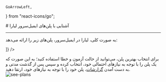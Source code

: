    GoArrowLeft,
} from "react-icons/go";


<Layout>
<Head>
<title>مستندات پلن‌های ایمیل سرور - لیارا</title>
<meta property="og:title" content="مستندات خدمات رایانش ابری لیارا" />
<meta property="og:description" content="مستندات آشنایی با پلن‌های ایمیل‌سرور لیارا"  />
<meta property="og:image" content="https://files.liara.ir/liara/logos/liara-poster.jpg" />
</Head>
# آشنایی با پلن‌های ایمیل‌سرور لیارا
<hr className="mb-2" />

به صورت کلی، لیارا در ایمیل‌سرور، پلن‌های زیر را ارائه می‌دهد:

<Table  headers={ ["نام پلن", "M1", "M2", "M3", "M4", "M5", "M6", "M7", "M8"]}
 data={ [
  ["تعداد ارسال روزانه", "۱۰", "۵۰۰", "۱,۰۰۰", "۲,۰۰۰", "۴,۰۰۰", "۸,۰۰۰", "۱۶,۰۰۰", "۳۲,۰۰۰"],
  ["تعداد ارسال ماهانه", "۱۰۰", "۵,۰۰۰", "۱۰,۰۰۰", "۲۰,۰۰۰", "۴۰,۰۰۰", "۸۰,۰۰۰", "۱۶۰,۰۰۰", "۳۲۰,۰۰۰"],
  ["تعداد دریافت ایمیل", "بی‌نهایت", "بی‌نهایت", "بی‌نهایت", "بی‌نهایت", "بی‌نهایت", "بی‌نهایت", "بی‌نهایت", "بی‌نهایت"],
  ["تعداد نشانی قابل ایجاد", "۱", "۲", "۴", "۸", "۱۶", "۳۲", "۶۴", "۱۲۸"],
  ["تعداد فوروارد به ازای هر نشانی", "۱", "۲", "۴", "۸", "۱۶", "۳۲", "۶۴", "۱۲۸" ],
  ["نگه‌داری آخرین ایمیل‌ها", "۵۰", "۲,۵۰۰", "۵,۰۰۰", "۱۰,۰۰۰", "۲۰,۰۰۰", "۴۰,۰۰۰", "۸۰,۰۰۰", "۱۶۰,۰۰۰"],

]} />

<Section id="best-plan" title="انتخاب پلن مناسب" />
برای انتخاب بهترین پلن، می‌توانید از حالت آزمون و خطا استفاده کنید؛ به این صورت که یک پلن را با توجه به نیازهای احتمالی خود، انتخاب کرده و 
سپس پس از گذشت مدتی و به دست آمدن <a href="/email-server/details/observations" className="text-[#2196f3] ">گزارشات</a>، پلن خود را با توجه به نیازهای خود، ارتقا دهید.

<div className="h-4" />
<img src="https://files.liara.ir/liara/docs/email-server-plan.png" alt="see-plans"/>
<div className="h-4" />

</Layout>